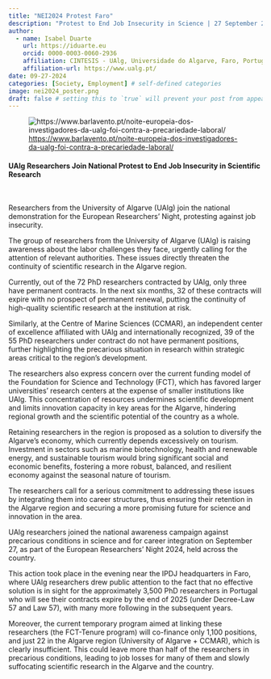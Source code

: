 ```yaml
---
title: "NEI2024 Protest Faro"
description: "Protest to End Job Insecurity in Science | 27 September 2024 at 19:00h"
author:
  - name: Isabel Duarte
    url: https://iduarte.eu
    orcid: 0000-0003-0060-2936
    affiliation: CINTESIS - UAlg, Universidade do Algarve, Faro, Portugal
    affiliation-url: https://www.ualg.pt/ 
date: 09-27-2024
categories: [Society, Employment] # self-defined categories
image: nei2024_poster.png
draft: false # setting this to `true` will prevent your post from appearing on your listing page until you're ready!
---
```


![<https://www.barlavento.pt/noite-europeia-dos-investigadores-da-ualg-foi-contra-a-precariedade-laboral/>](barlavento_news_NEI_manif.png)


#### UAlg Researchers Join National Protest to End Job Insecurity in Scientific Research  

<br>

Researchers from the University of Algarve (UAlg) join the national demonstration for the European Researchers' Night, protesting against job insecurity.

The group of researchers from the University of Algarve (UAlg) is raising awareness about the labor challenges they face, urgently calling for the attention of relevant authorities. These issues directly threaten the continuity of scientific research in the Algarve region.

Currently, out of the 72 PhD researchers contracted by UAlg, only three have permanent contracts. In the next six months, 32 of these contracts will expire with no prospect of permanent renewal, putting the continuity of high-quality scientific research at the institution at risk.

Similarly, at the Centre of Marine Sciences (CCMAR), an independent center of excellence affiliated with UAlg and internationally recognized, 39 of the 55 PhD researchers under contract do not have permanent positions, further highlighting the precarious situation in research within strategic areas critical to the region’s development.

The researchers also express concern over the current funding model of the Foundation for Science and Technology (FCT), which has favored larger universities’ research centers at the expense of smaller institutions like UAlg. This concentration of resources undermines scientific development and limits innovation capacity in key areas for the Algarve, hindering regional growth and the scientific potential of the country as a whole.

Retaining researchers in the region is proposed as a solution to diversify the Algarve's economy, which currently depends excessively on tourism. Investment in sectors such as marine biotechnology, health and renewable energy, and sustainable tourism would bring significant social and economic benefits, fostering a more robust, balanced, and resilient economy against the seasonal nature of tourism.

The researchers call for a serious commitment to addressing these issues by integrating them into career structures, thus ensuring their retention in the Algarve region and securing a more promising future for science and innovation in the area.

UAlg researchers joined the national awareness campaign against precarious conditions in science and for career integration on September 27, as part of the European Researchers' Night 2024, held across the country.

This action took place in the evening near the IPDJ headquarters in Faro, where UAlg researchers drew public attention to the fact that no effective solution is in sight for the approximately 3,500 PhD researchers in Portugal who will see their contracts expire by the end of 2025 (under Decree-Law 57 and Law 57), with many more following in the subsequent years.

Moreover, the current temporary program aimed at linking these researchers (the FCT-Tenure program) will co-finance only 1,100 positions, and just 22 in the Algarve region (University of Algarve + CCMAR), which is clearly insufficient. This could leave more than half of the researchers in precarious conditions, leading to job losses for many of them and slowly suffocating scientific research in the Algarve and the country.



